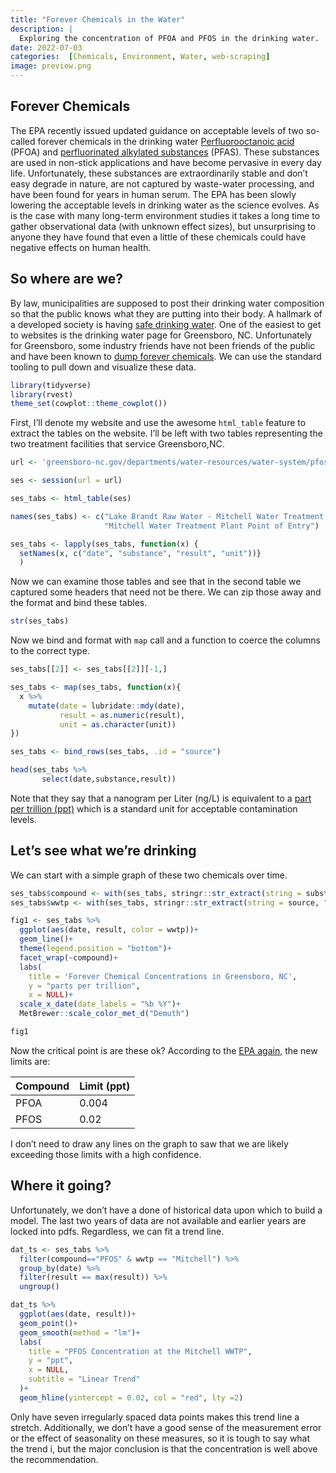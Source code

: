 ```yaml
---
title: "Forever Chemicals in the Water"
description: |
  Exploring the concentration of PFOA and PFOS in the drinking water.
date: 2022-07-03
categories:  [Chemicals, Environment, Water, web-scraping]
image: preview.png
---
```


## Forever Chemicals

The EPA recently issued updated guidance on acceptable levels of two so-called forever chemicals in the drinking water [Perfluorooctanoic acid](https://en.wikipedia.org/wiki/Perfluorooctanoic_acid) (PFOA) and [perfluorinated alkylated substances](https://en.wikipedia.org/wiki/Per-_and_polyfluoroalkyl_substances) (PFAS).
These substances are used in non-stick applications and have become pervasive in every day life.
Unfortunately, these substances are extraordinarily stable and don't easy degrade in nature, are not captured by waste-water processing, and have been found for years in human serum.
The EPA has been slowly lowering the acceptable levels in drinking water as the science evolves.
As is the case with many long-term environment studies it takes a long time to gather observational data (with unknown effect sizes), but unsurprising to anyone they have found that even a little of these chemicals could have negative effects on human health.

## So where are we?

By law, municipalities are supposed to post their drinking water composition so that the public knows what they are putting into their body.
A hallmark of a developed society is having [safe drinking water](https://www.cdc.gov/healthywater/drinking/public/index.html).
One of the easiest to get to websites is the drinking water page for Greensboro, NC.
Unfortunately for Greensboro, some industry friends have not been friends of the public and have been known to [dump forever chemicals](https://www.wral.com/nc-lawmakers-mull-proposal-to-crack-down-on-pfas-contamination/20311840).
We can use the standard tooling to pull down and visualize these data.

```r
library(tidyverse)
library(rvest)
theme_set(cowplot::theme_cowplot())
```
First, I'll denote my website and use the awesome `html_table` feature to extract the tables on the website.
I'll be left with two tables representing the two treatment facilities that service Greensboro,NC.

```r

url <- 'greensboro-nc.gov/departments/water-resources/water-system/pfos-pfoa-updates/pfos-pfoa-sample-results'

ses <- session(url = url)

ses_tabs <- html_table(ses)

names(ses_tabs) <- c("Lake Brandt Raw Water - Mitchell Water Treatment Plant Source",
                     "Mitchell Water Treatment Plant Point of Entry")

ses_tabs <- lapply(ses_tabs, function(x) {
  setNames(x, c("date", "substance", "result", "unit"))}
  )


```

Now we can examine those tables and see that in the second table we captured some headers that need not be there.
We can zip those away and the format and bind these tables.

```r
str(ses_tabs)
```

Now we bind and format with `map` call and a function to coerce the columns to the correct type.

```r
ses_tabs[[2]] <- ses_tabs[[2]][-1,]

ses_tabs <- map(ses_tabs, function(x){
  x %>% 
    mutate(date = lubridate::mdy(date),
           result = as.numeric(result),
           unit = as.character(unit))
})

ses_tabs <- bind_rows(ses_tabs, .id = "source")

head(ses_tabs %>% 
       select(date,substance,result))
```

Note that they say that a nanogram per Liter (ng/L) is equivalent to a [part per trillion (ppt)](https://pubs.usgs.gov/circ/circ1133/conversion-factors.html) which is a standard unit for acceptable contamination levels.

## Let's see what we're drinking

We can start with a simple graph of these two chemicals over time.


```r
ses_tabs$compound <- with(ses_tabs, stringr::str_extract(string = substance, "PFOA|PFOS"))
ses_tabs$wwtp <- with(ses_tabs, stringr::str_extract(string = source, "Lake Brandt|Mitchell"))

fig1 <- ses_tabs %>% 
  ggplot(aes(date, result, color = wwtp))+
  geom_line()+
  theme(legend.position = "bottom")+
  facet_wrap(~compound)+
  labs(
    title = 'Forever Chemical Concentrations in Greensboro, NC',
    y = "parts per trillion",
    x = NULL)+
  scale_x_date(date_labels = "%b %Y")+
  MetBrewer::scale_color_met_d("Demuth")

fig1

```
Now the critical point is are these ok?
According to the [EPA again](https://www.epa.gov/sdwa/drinking-water-health-advisories-pfoa-and-pfos), the new limits are:

| Compound | Limit (ppt) |
|----------|------------|
| PFOA | 0.004 |
| PFOS | 0.02 |

I don't need to draw any lines on the graph to saw that we are likely exceeding those limits with a high confidence.

## Where it going?

Unfortunately, we don't have a done of historical data upon which to build a model.
The last two years of data are not available and earlier years are locked into pdfs.
Regardless, we can fit a trend line.

```r
dat_ts <- ses_tabs %>% 
  filter(compound=="PFOS" & wwtp == "Mitchell") %>% 
  group_by(date) %>% 
  filter(result == max(result)) %>% 
  ungroup()

dat_ts %>% 
  ggplot(aes(date, result))+
  geom_point()+
  geom_smooth(method = "lm")+
  labs(
    title = "PFOS Concentration at the Mitchell WWTP",
    y = "ppt",
    x = NULL,
    subtitle = "Linear Trend"
  )+
  geom_hline(yintercept = 0.02, col = "red", lty =2)
```

Only have seven irregularly spaced data points makes this trend line a stretch.
Additionally, we don't have a good sense of the measurement error or the effect of seasonality on these measures, so it is tough to say what the trend i, but the major conclusion is that the concentration is well above the recommendation.

